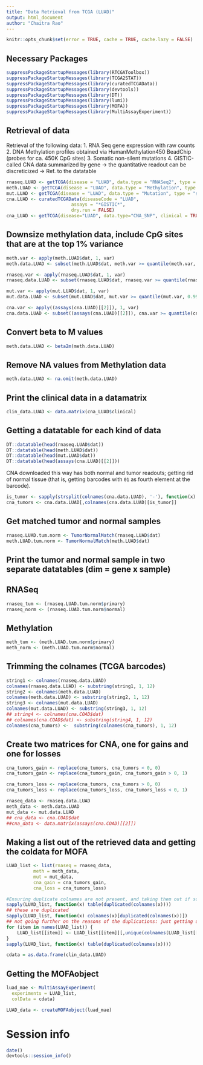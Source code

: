 ```yaml
---
title: "Data Retrieval from TCGA (LUAD)"
output: html_document
author: "Chaitra Rao"
---
```


```r
knitr::opts_chunk$set(error = TRUE, cache = TRUE, cache.lazy = FALSE)
```

## Necessary Packages

```r
suppressPackageStartupMessages(library(RTCGAToolbox))
suppressPackageStartupMessages(library(TCGA2STAT))
suppressPackageStartupMessages(library(curatedTCGAData))
suppressPackageStartupMessages(library(devtools))
suppressPackageStartupMessages(library(DT))
suppressPackageStartupMessages(library(lumi))
suppressPackageStartupMessages(library(MOFA))
suppressPackageStartupMessages(library(MultiAssayExperiment))
```

## Retrieval of data

Retrieval of the following data:
1. RNA Seq gene expression with raw counts
2. DNA Methylation profiles obtained via HumanMethylation450 BeadChip (probes for ca. 450K CpG sites)
3. Somatic non-silent mutations
4. GISTIC-called CNA data summarized by gene -> the quantitative readout can be discreticized -> Ref. to the datatable

```r
rnaseq.LUAD <- getTCGA(disease = "LUAD", data.type = "RNASeq2", type = "RPKM")
meth.LUAD <- getTCGA(disease = "LUAD", data.type = "Methylation", type = "450K")
mut.LUAD <- getTCGA(disease = "LUAD", data.type = "Mutation", type = "somatic")
cna.LUAD <- curatedTCGAData(diseaseCode = "LUAD",
                        assays = "*GISTIC*",
                        dry.run = FALSE)
cna_LUAD <- getTCGA(disease="LUAD", data.type="CNA_SNP", clinical = TRUE)

```

## Downsize methylation data, include CpG sites that are at the top 1% variance

```r
meth.var <- apply(meth.LUAD$dat, 1, var)
meth.data.LUAD <- subset(meth.LUAD$dat, meth.var >= quantile(meth.var, 0.99, na.rm=T) & !is.na(meth.var))

```

```r
rnaseq.var <- apply(rnaseq.LUAD$dat, 1, var)
rnaseq.data.LUAD <- subset(rnaseq.LUAD$dat, rnaseq.var >= quantile(rnaseq.var, 0.99, na.rm=T) & !is.na(rnaseq.var))

```

```r
mut.var <- apply(mut.LUAD$dat, 1, var)
mut.data.LUAD <- subset(mut.LUAD$dat, mut.var >= quantile(mut.var, 0.99, na.rm=T) & !is.na(mut.var))

```

```r
cna.var <- apply((assays(cna.LUAD)[[2]]), 1, var)
cna.data.LUAD <- subset((assays(cna.LUAD)[[2]]), cna.var >= quantile(cna.var, 0.99, na.rm=T) & !is.na(cna.var))

```


## Convert beta to M values

```r
meth.data.LUAD <- beta2m(meth.data.LUAD)
```

## Remove NA values from Methylation data

```r
meth.data.LUAD <- na.omit(meth.data.LUAD)
```


## Print the clinical data in a datamatrix

```r
clin_data.LUAD <- data.matrix(cna_LUAD$clinical)
```

## Getting a datatable for each kind of data

```r
DT::datatable(head(rnaseq.LUAD$dat))
DT::datatable(head(meth.LUAD$dat))
DT::datatable(head(mut.LUAD$dat))
DT::datatable(head(assays(cna.LUAD)[[2]]))
```

CNA downloaded this way has both normal and tumor readouts; getting rid of normal tissue (that is, getting barcodes with `01` as fourth element at the barcode).

```r
is_tumor <- sapply(strsplit(colnames(cna.data.LUAD), '-'), function(x) return(grepl('^01', x[4])))
cna_tumors <- cna.data.LUAD[,colnames(cna.data.LUAD)[is_tumor]]
```

## Get matched tumor and normal samples

```r
rnaseq.LUAD.tum.norm <- TumorNormalMatch(rnaseq.LUAD$dat)
meth.LUAD.tum.norm <- TumorNormalMatch(meth.LUAD$dat)

```

## Print the tumor and normal sample in two separate datatables (dim = gene x sample)

## RNASeq

```r
rnaseq_tum <- (rnaseq.LUAD.tum.norm$primary)
rnaseq_norm <- (rnaseq.LUAD.tum.norm$normal)
```

## Methylation

```r
meth_tum <- (meth.LUAD.tum.norm$primary)
meth_norm <- (meth.LUAD.tum.norm$normal)
```

## Trimming the colnames (TCGA barcodes)

```r
string1 <- colnames(rnaseq.data.LUAD)
colnames(rnaseq.data.LUAD) <- substring(string1, 1, 12)
string2 <- colnames(meth.data.LUAD)
colnames(meth.data.LUAD) <- substring(string2, 1, 12)
string3 <- colnames(mut.data.LUAD)
colnames(mut.data.LUAD) <- substring(string3, 1, 12)
## string4 <- colnames(cna.COAD$dat)
## colnames(cna.COAD$dat) <- substring(string4, 1, 12)
colnames(cna_tumors) <-  substring(colnames(cna_tumors), 1, 12)

```

## Create two matrices for CNA, one for gains and one for losses

```r
cna_tumors_gain <- replace(cna_tumors, cna_tumors < 0, 0)
cna_tumors_gain <- replace(cna_tumors_gain, cna_tumors_gain > 0, 1)
```

```r
cna_tumors_loss <- replace(cna_tumors, cna_tumors > 0, 0)
cna_tumors_loss <- replace(cna_tumors_loss, cna_tumors_loss < 0, 1)
```


```r
rnaseq_data <- rnaseq.data.LUAD
meth_data <- meth.data.LUAD
mut_data <- mut.data.LUAD
## cna_data <- cna.COAD$dat
##cna_data <- data.matrix(assays(cna.COAD)[[2]])

```

## Making a list out of the retrieved data and getting the coldata for MOFA

```r
LUAD_list <- list(rnaseq = rnaseq_data,
          meth = meth_data,
          mut = mut_data,
          cna_gain = cna_tumors_gain,
          cna_loss = cna_tumors_loss)

#Ensuring duplicate colnames are not present, and taking them out if so
sapply(LUAD_list, function(x) table(duplicated(colnames(x))))
## these are duplicated
sapply(LUAD_list, function(x) colnames(x)[duplicated(colnames(x))])
## not going further on the reasons of the duplications: just getting unique stuff
for (item in names(LUAD_list)) {
    LUAD_list[[item]] <- LUAD_list[[item]][,unique(colnames(LUAD_list[[item]]))]
}
sapply(LUAD_list, function(x) table(duplicated(colnames(x))))
```

```r
cdata = as.data.frame(clin_data.LUAD)
```

## Getting the MOFAobject

```r
luad_mae <- MultiAssayExperiment(
  experiments = LUAD_list, 
  colData = cdata)

LUAD_data <- createMOFAobject(luad_mae)

```

# Session info

```r
date()
devtools::session_info()
```




